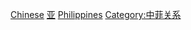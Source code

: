 {{Catmore}}
{{commonscat|Chinese diaspora in the Philippines}}
[[Category:各族群菲律宾人|Chinese]]
[[Category:各国华人|亚]]
[[Category:东南亚华人|Philippines]]
[[Category:中菲关系|Category:中菲关系]]